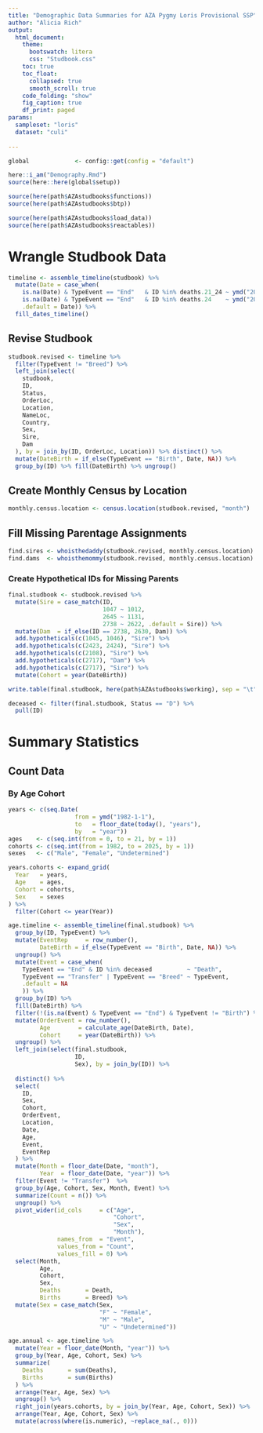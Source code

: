 ```yaml
---
title: "Demographic Data Summaries for AZA Pygmy Loris Provisional SSP"
author: "Alicia Rich"
output:
  html_document:
    theme:
      bootswatch: litera
      css: "Studbook.css"
    toc: true
    toc_float:
      collapsed: true
      smooth_scroll: true
    code_folding: "show"
    fig_caption: true
    df_print: paged
params:
  sampleset: "loris"
  dataset: "culi"
                     
---
```


```r
global             <- config::get(config = "default")

here::i_am("Demography.Rmd")
source(here::here(global$setup))

source(here(path$AZAstudbooks$functions))
source(here(path$AZAstudbooks$btp))

source(here(path$AZAstudbooks$load_data))
source(here(path$AZAstudbooks$reactables))
```

# Wrangle Studbook Data

```r
timeline <- assemble_timeline(studbook) %>%
  mutate(Date = case_when(
    is.na(Date) & TypeEvent == "End"   & ID %in% deaths.21_24 ~ ymd("2023-1-1"), 
    is.na(Date) & TypeEvent == "End"   & ID %in% deaths.24    ~ ymd("2025-1-1"), 
    .default = Date)) %>%  
  fill_dates_timeline()
```

## Revise Studbook

```r
studbook.revised <- timeline %>%
  filter(TypeEvent != "Breed") %>%
  left_join(select(
    studbook,
    ID,
    Status,
    OrderLoc,
    Location,
    NameLoc,
    Country,
    Sex,
    Sire,
    Dam
  ), by = join_by(ID, OrderLoc, Location)) %>% distinct() %>%
  mutate(DateBirth = if_else(TypeEvent == "Birth", Date, NA)) %>%
  group_by(ID) %>% fill(DateBirth) %>% ungroup()
```

## Create Monthly Census by Location

```r
monthly.census.location <- census.location(studbook.revised, "month")
```

## Fill Missing Parentage Assignments

```r
find.sires <- whoisthedaddy(studbook.revised, monthly.census.location)
find.dams  <- whoisthemommy(studbook.revised, monthly.census.location)
```

### Create Hypothetical IDs for Missing Parents

```r
final.studbook <- studbook.revised %>%
  mutate(Sire = case_match(ID, 
                           1047 ~ 1012, 
                           2645 ~ 1131, 
                           2738 ~ 2622, .default = Sire)) %>%
  mutate(Dam  = if_else(ID == 2738, 2630, Dam)) %>%
  add.hypotheticals(c(1045, 1046), "Sire") %>%
  add.hypotheticals(c(2423, 2424), "Sire") %>%
  add.hypotheticals(c(2108), "Sire") %>%
  add.hypotheticals(c(2717), "Dam") %>%
  add.hypotheticals(c(2717), "Sire") %>%
  mutate(Cohort = year(DateBirth))

write.table(final.studbook, here(path$AZAstudbooks$working), sep = "\t", row.names = F)

deceased <- filter(final.studbook, Status == "D") %>%
  pull(ID)
```

# Summary Statistics

## Count Data

### By Age Cohort

```r
years <- c(seq.Date(
                   from = ymd("1982-1-1"),
                   to   = floor_date(today(), "years"),
                   by   = "year"))
ages    <- c(seq.int(from = 0, to = 21, by = 1))
cohorts <- c(seq.int(from = 1982, to = 2025, by = 1))
sexes   <- c("Male", "Female", "Undetermined")

years.cohorts <- expand_grid(
  Year   = years,
  Age    = ages,
  Cohort = cohorts,
  Sex    = sexes
) %>%
  filter(Cohort <= year(Year))

```


```r
age.timeline <- assemble_timeline(final.studbook) %>%
  group_by(ID, TypeEvent) %>%
  mutate(EventRep     = row_number(),
         DateBirth = if_else(TypeEvent == "Birth", Date, NA)) %>% 
  ungroup() %>%
  mutate(Event = case_when(
    TypeEvent == "End" & ID %in% deceased          ~ "Death", 
    TypeEvent == "Transfer" | TypeEvent == "Breed" ~ TypeEvent,
    .default = NA
    )) %>%
  group_by(ID) %>%
  fill(DateBirth) %>%
  filter(!(is.na(Event) & TypeEvent == "End") & TypeEvent != "Birth") %>%
  mutate(OrderEvent = row_number(),
         Age        = calculate_age(DateBirth, Date),
         Cohort     = year(DateBirth)) %>%
  ungroup() %>%
  left_join(select(final.studbook,
                   ID,
                   Sex), by = join_by(ID)) %>%
  
  distinct() %>%
  select(
    ID,
    Sex,
    Cohort,
    OrderEvent,
    Location,
    Date,
    Age,
    Event,
    EventRep
  ) %>%
  mutate(Month = floor_date(Date, "month"),
         Year  = floor_date(Date, "year")) %>%
  filter(Event != "Transfer")  %>%
  group_by(Age, Cohort, Sex, Month, Event) %>%
  summarize(Count = n()) %>%
  ungroup() %>%
  pivot_wider(id_cols     = c("Age", 
                              "Cohort", 
                              "Sex", 
                              "Month"),
              names_from  = "Event",
              values_from = "Count",
              values_fill = 0) %>%
  select(Month, 
         Age, 
         Cohort,
         Sex,
         Deaths       = Death, 
         Births       = Breed) %>%
  mutate(Sex = case_match(Sex, 
                          "F" ~ "Female",
                          "M" ~ "Male",
                          "U" ~ "Undetermined"))
```


```r
age.annual <- age.timeline %>%
  mutate(Year = floor_date(Month, "year")) %>%
  group_by(Year, Age, Cohort, Sex) %>%
  summarize(
    Deaths       = sum(Deaths),
    Births       = sum(Births)
  ) %>%
  arrange(Year, Age, Sex) %>%
  ungroup() %>%
  right_join(years.cohorts, by = join_by(Year, Age, Cohort, Sex)) %>%
  arrange(Year, Age, Cohort, Sex) %>%
  mutate(across(where(is.numeric), ~replace_na(., 0)))
  
```


